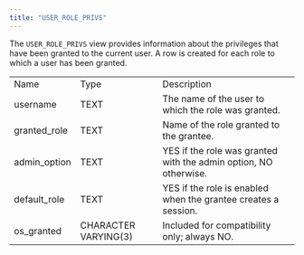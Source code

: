 ```yaml
---
title: "USER_ROLE_PRIVS"
---
```


<div id="user_role_privs" class="registered_link"></div>

The `USER_ROLE_PRIVS` view provides information about the privileges that have been granted to the current user. A row is created for each role to which a user has been granted.

|              |                      |                                                                  |
| ------------ | -------------------- | ---------------------------------------------------------------- |
| Name         | Type                 | Description                                                      |
| username     | TEXT                 | The name of the user to which the role was granted.              |
| granted_role | TEXT                 | Name of the role granted to the grantee.                         |
| admin_option | TEXT                 | YES if the role was granted with the admin option, NO otherwise. |
| default_role | TEXT                 | YES if the role is enabled when the grantee creates a session.   |
| os_granted   | CHARACTER VARYING(3) | Included for compatibility only; always NO.                      |
